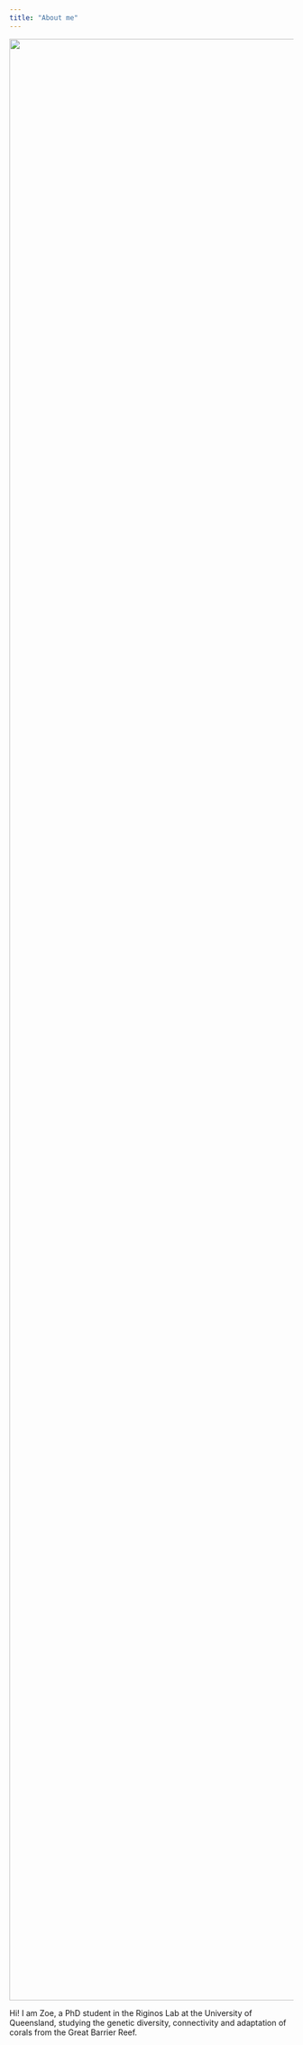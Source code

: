 ```yaml
---
title: "About me"
---
```


::: grid
::: g-col-4
![](img/Headshot.jpg){width="3470"}
:::

::: g-col-8
Hi! I am Zoe, a PhD student in the Riginos Lab at the University of Queensland, studying the genetic diversity, connectivity and adaptation of corals from the Great Barrier Reef.
:::
:::
